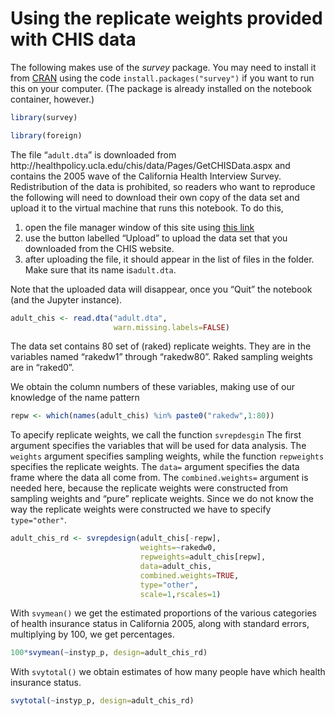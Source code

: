 # Using the replicate weights provided with CHIS data


The following makes use of the *survey* package. You may need to install it from
[CRAN](https://cran.r-project.org/package=survey) using the code
`install.packages("survey")` if you want to run this on your computer. (The
package is already installed on the notebook container, however.)

```r
library(survey)
```

```r
library(foreign)
```

The file "`adult.dta`" is downloaded from
http://healthpolicy.ucla.edu/chis/data/Pages/GetCHISData.aspx
and contains the 2005 wave of the California Health Interview Survey.
Redistribution of the data is prohibited, so readers who want to reproduce
the following will need to download their own copy of the data set and upload it to the virtual machine that runs this notebook. To do this,

1. open the file manager window of this site using [this link](/user-redirect/tree/06-complex-samples/)
2. use the button labelled "Upload" to upload the data set that you downloaded from the CHIS website.
3. after uploading the file, it should appear in the list of files in the folder. Make sure that its name is`adult.dta`.

Note that the uploaded data will disappear, once you "Quit" the notebook (and the Jupyter instance).

```r
adult_chis <- read.dta("adult.dta",
                       warn.missing.labels=FALSE)
```

The data set contains 80 set of (raked) replicate weights. They are in the
variables named "rakedw1" through "rakedw80". Raked sampling weights are
in "raked0".

We obtain the column numbers of these variables, making use of our knowledge
of the name pattern

```r
repw <- which(names(adult_chis) %in% paste0("rakedw",1:80))
```

To apecify replicate weights, we call the function `svrepdesgin`
The first argument specifies the variables that will be used for data
analysis. The `weights` argument specifies sampling weights, while the
function `repweights` specifies the replicate weights. The `data=` argument
specifies the data frame where the data all come from.
The `combined.weights=` argument is needed here, because the replicate weights
were constructed from sampling weights and "pure" replicate weights. Since we
do not know the way the replicate weights were constructed we have to specify
`type="other"`.

```r
adult_chis_rd <- svrepdesign(adult_chis[-repw],
                             weights=~rakedw0,
                             repweights=adult_chis[repw],
                             data=adult_chis,
                             combined.weights=TRUE,
                             type="other",
                             scale=1,rscales=1)
```

With `svymean()` we get the estimated proportions of the various categories of
health insurance status in California 2005, along with standard errors,
multiplying by 100, we get percentages.

```r
100*svymean(~instyp_p, design=adult_chis_rd)
```

With `svytotal()` we obtain estimates of how many people have which health
insurance status.

```r
svytotal(~instyp_p, design=adult_chis_rd)
```
